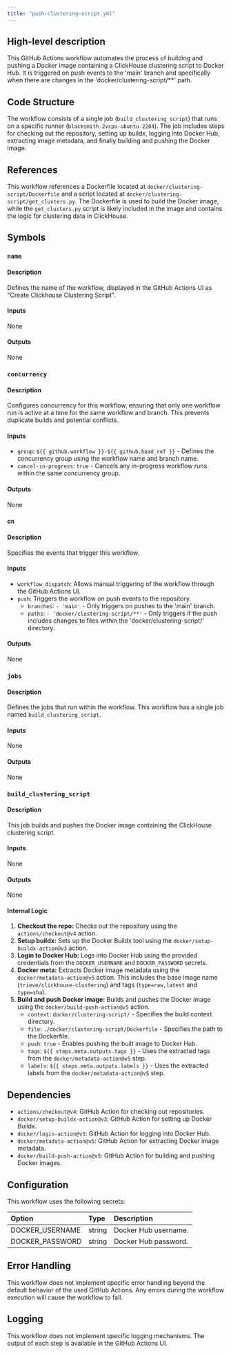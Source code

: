 ```yaml
---
title: "push-clustering-script.yml"
---
```


## High-level description
This GitHub Actions workflow automates the process of building and pushing a Docker image containing a ClickHouse clustering script to Docker Hub. It is triggered on push events to the 'main' branch and specifically when there are changes in the 'docker/clustering-script/**' path.

## Code Structure
The workflow consists of a single job (`build_clustering_script`) that runs on a specific runner (`blacksmith-2vcpu-ubuntu-2204`). The job includes steps for checking out the repository, setting up buildx, logging into Docker Hub, extracting image metadata, and finally building and pushing the Docker image.

## References
This workflow references a Dockerfile located at `docker/clustering-script/Dockerfile` and a script located at `docker/clustering-script/get_clusters.py`. The Dockerfile is used to build the Docker image, while the `get_clusters.py` script is likely included in the image and contains the logic for clustering data in ClickHouse.

## Symbols

### `name`
#### Description
Defines the name of the workflow, displayed in the GitHub Actions UI as "Create Clickhouse Clustering Script".

#### Inputs
None

#### Outputs
None

### `concurrency`
#### Description
Configures concurrency for this workflow, ensuring that only one workflow run is active at a time for the same workflow and branch. This prevents duplicate builds and potential conflicts.

#### Inputs
* `group`: `${{ github.workflow }}-${{ github.head_ref }}` - Defines the concurrency group using the workflow name and branch name.
* `cancel-in-progress`: `true` - Cancels any in-progress workflow runs within the same concurrency group.

#### Outputs
None

### `on`
#### Description
Specifies the events that trigger this workflow.

#### Inputs
* `workflow_dispatch`: Allows manual triggering of the workflow through the GitHub Actions UI.
* `push`: Triggers the workflow on push events to the repository.
    * `branches`: `- 'main'` - Only triggers on pushes to the 'main' branch.
    * `paths`: `- 'docker/clustering-script/**'` - Only triggers if the push includes changes to files within the 'docker/clustering-script/' directory.

#### Outputs
None

### `jobs`
#### Description
Defines the jobs that run within the workflow. This workflow has a single job named `build_clustering_script`.

#### Inputs
None

#### Outputs
None

### `build_clustering_script`
#### Description
This job builds and pushes the Docker image containing the ClickHouse clustering script.

#### Inputs
None

#### Outputs
None

#### Internal Logic
1. **Checkout the repo:** Checks out the repository using the `actions/checkout@v4` action.
2. **Setup buildx:** Sets up the Docker Buildx tool using the `docker/setup-buildx-action@v3` action.
3. **Login to Docker Hub:** Logs into Docker Hub using the provided credentials from the `DOCKER_USERNAME` and `DOCKER_PASSWORD` secrets.
4. **Docker meta:** Extracts Docker image metadata using the `docker/metadata-action@v5` action. This includes the base image name (`trieve/clickhouse-clustering`) and tags (`type=raw,latest` and `type=sha`).
5. **Build and push Docker image:** Builds and pushes the Docker image using the `docker/build-push-action@v5` action.
    * `context`: `docker/clustering-script/` - Specifies the build context directory.
    * `file`: `./docker/clustering-script/Dockerfile` - Specifies the path to the Dockerfile.
    * `push`: `true` - Enables pushing the built image to Docker Hub.
    * `tags`: `${{ steps.meta.outputs.tags }}` - Uses the extracted tags from the `docker/metadata-action@v5` step.
    * `labels`: `${{ steps.meta.outputs.labels }}` - Uses the extracted labels from the `docker/metadata-action@v5` step.

## Dependencies
* `actions/checkout@v4`: GitHub Action for checking out repositories.
* `docker/setup-buildx-action@v3`: GitHub Action for setting up Docker Buildx.
* `docker/login-action@v3`: GitHub Action for logging into Docker Hub.
* `docker/metadata-action@v5`: GitHub Action for extracting Docker image metadata.
* `docker/build-push-action@v5`: GitHub Action for building and pushing Docker images.

## Configuration
This workflow uses the following secrets:

| Option | Type | Description |
|:-------|:-----|:------------|
| DOCKER_USERNAME | string | Docker Hub username. |
| DOCKER_PASSWORD | string | Docker Hub password. |

## Error Handling
This workflow does not implement specific error handling beyond the default behavior of the used GitHub Actions. Any errors during the workflow execution will cause the workflow to fail.

## Logging
This workflow does not implement specific logging mechanisms. The output of each step is available in the GitHub Actions UI.
